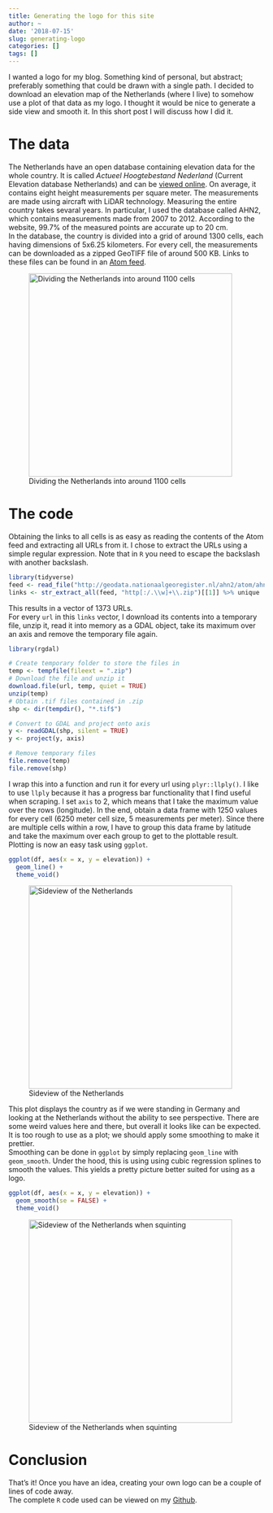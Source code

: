```yaml
---
title: Generating the logo for this site
author: ~
date: '2018-07-15'
slug: generating-logo
categories: []
tags: []
---
```


I wanted a logo for my blog. Something kind of personal, but abstract; preferably something that could be drawn with a single path. I decided to download an elevation map of the Netherlands (where I live) to somehow use a plot of that data as my logo. I thought it would be nice to generate a side view and smooth it. In this short post I will discuss how I did it. 

# The data
The Netherlands have an open database containing elevation data for the whole country. It is called _Actueel Hoogtebestand Nederland_ (Current Elevation database Netherlands) and can be [viewed online](http://www.ahn.nl/common-nlm/viewer.html). On average, it contains eight height measurements per square meter. The measurements are made using aircraft with LiDAR technology. Measuring the entire country takes sevaral years. In particular, I used the database called AHN2, which contains measurements made from 2007 to 2012. According to the website, 99.7% of the measured points are accurate up to 20 cm.  
In the database, the country is divided into a grid of around 1300 cells, each having dimensions of 5x6.25 kilometers. For every cell, the measurements can be downloaded as a zipped GeoTIFF file of around 500 KB. Links to these files can be found in an [Atom feed](http://geodata.nationaalgeoregister.nl/ahn2/atom/ahn2_5m.xml).

![Dividing the Netherlands into around 1100 cells](/post/2018-07-15-generating-the-logo-for-this-site_files/ahn.png){width=400px}


# The code
Obtaining the links to all cells is as easy as reading the contents of the Atom feed and extracting all URLs from it. I chose to extract the URLs using a simple regular expression. Note that in `R` you need to escape the backslash with another backslash.
```r
library(tidyverse)
feed <- read_file("http://geodata.nationaalgeoregister.nl/ahn2/atom/ahn2_5m.xml")
links <- str_extract_all(feed, "http[:/.\\w]+\\.zip")[[1]] %>% unique
```

This results in a vector of 1373 URLs.  
For every `url` in this `links` vector, I download its contents into a temporary file, unzip it, read it into memory as a GDAL object, take its maximum over an axis and remove the temporary file again.

```r
library(rgdal)

# Create temporary folder to store the files in
temp <- tempfile(fileext = ".zip")
# Download the file and unzip it
download.file(url, temp, quiet = TRUE)
unzip(temp)
# Obtain .tif files contained in .zip
shp <- dir(tempdir(), "*.tif$")

# Convert to GDAL and project onto axis
y <- readGDAL(shp, silent = TRUE)
y <- project(y, axis)

# Remove temporary files
file.remove(temp)
file.remove(shp)
```

I wrap this into a function and run it for every url using `plyr::llply()`. I like to use `llply` because it has a progress bar functionality that I find useful when scraping.
I set `axis` to 2, which means that I take the maximum value over the rows (longitude). In the end, obtain a data frame with 1250 values for every cell (6250 meter cell size, 5 measurements per meter). Since there are multiple cells within a row, I have to group this data frame by latitude and take the maximum over each group to get to the plottable result.  
Plotting is now an easy task using `ggplot`.

``` r
ggplot(df, aes(x = x, y = elevation)) +
  geom_line() +
  theme_void()
```

![Sideview of the Netherlands](/post/2018-07-15-generating-the-logo-for-this-site_files/sideview.png){width=400px}

This plot displays the country as if we were standing in Germany and looking at the Netherlands without the ability to see perspective. There are some weird values here and there, but overall it looks like can be expected. It is too rough to use as a plot; we should apply some smoothing to make it prettier.  
Smoothing can be done in `ggplot` by simply replacing `geom_line` with `geom_smooth`. Under the hood, this is using using cubic regression splines to smooth the values. This yields a pretty picture better suited for using as a logo.  

``` r
ggplot(df, aes(x = x, y = elevation)) +
  geom_smooth(se = FALSE) +
  theme_void()
```
![Sideview of the Netherlands when squinting](/post/2018-07-15-generating-the-logo-for-this-site_files/sideview_smooth.png){width=400px}

# Conclusion
That's it! Once you have an idea, creating your own logo can be a couple of lines of code away.  
The complete `R` code used can be viewed on my [Github](https://github.com/basjacobs93/limosalogo).
